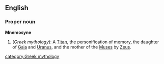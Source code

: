 {{wikipedia}}
==English==
===Proper noun===
'''Mnemosyne'''
# (''Greek mythology''): A [[Titan]], the personification of memory, the daughter of [[Gaia]] and [[Uranus]], and the mother of the [[Muses]] by [[Zeus]].

[[category:Greek mythology]]